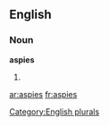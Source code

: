 
==English==

===Noun===
'''aspies'''

# {{plural of|[[aspie]]}}

[[Category:English plurals]]

[[ar:aspies]]
[[fr:aspies]]